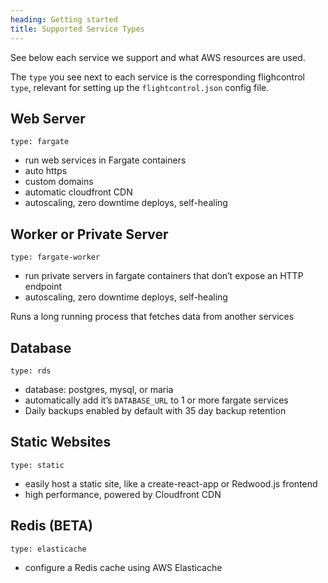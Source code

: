 ```yaml
---
heading: Getting started
title: Supported Service Types
---
```


See below each service we support and what AWS resources are used.

The `type` you see next to each service is the corresponding flighcontrol `type`, relevant for setting up the `flightcontrol.json` config file.

## Web Server

`type: fargate`

- run web services in Fargate containers
- auto https
- custom domains
- automatic cloudfront CDN
- autoscaling, zero downtime deploys, self-healing

## Worker or Private Server

`type: fargate-worker`

- run private servers in fargate containers that don’t expose an HTTP endpoint
- autoscaling, zero downtime deploys, self-healing

Runs a long running process that fetches data from another services

## Database

`type: rds`

- database: postgres, mysql, or maria
- automatically add it’s `DATABASE_URL` to 1 or more fargate services
- Daily backups enabled by default with 35 day backup retention

## Static Websites

`type: static`

- easily host a static site, like a create-react-app or Redwood.js frontend
- high performance, powered by Cloudfront CDN

## Redis (BETA)

`type: elasticache`

- configure a Redis cache using AWS Elasticache
